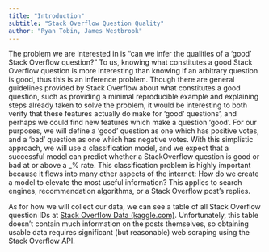 ```yaml
---
title: "Introduction"
subtitle: "Stack Overflow Question Quality"
author: "Ryan Tobin, James Westbrook"
---
```

The problem we are interested in is “can we infer the qualities of a ‘good’ Stack Overflow question?” To us, knowing what constitutes a good Stack Overflow question is more interesting than knowing if an arbitrary question is good, thus this is an inference problem. Though there are general guidelines provided by Stack Overflow about what constitutes a good question, such as providing a minimal reproducible example and explaining steps already taken to solve the problem, it would be interesting to both verify that these features actually do make for ‘good’ questions’, and perhaps we could find new features which make a question ‘good’. For our purposes, we will define a ‘good’ question as one which has positive votes, and a ‘bad’ question as one which has negative votes. With this simplistic approach, we will use a classification model, and we expect that a successful model can predict whether a StackOverflow question is good or bad at or above a _% rate. This classification problem is highly important because it flows into many other aspects of the internet: How do we create a model to elevate the most useful information? This applies to search engines, recommendation algorithms, or a Stack Overflow post’s replies.

As for how we will collect our data, we can see a table of all Stack Overflow question IDs at [Stack Overflow Data (kaggle.com)](https://www.kaggle.com/datasets/stackoverflow/stackoverflow). Unfortunately, this table doesn’t contain much information on the posts themselves, so obtaining usable data requires significant (but reasonable) web scraping using the Stack Overflow API. 
